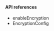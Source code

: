 <PlatformWrapper platform="electron">
        
#### API references

-    <Link target="_blank" to="{{global.API_REF_ELECTRON_ROOT}}/class_irtcengine.html#api_enableencryption">enableEncryption</Link>
-    <Link target="_blank" to="{{global.API_REF_ELECTRON_ROOT}}/rtc_api_data_type.html#class_encryptionconfig">EncryptionConfig</Link>

</PlatformWrapper> 
